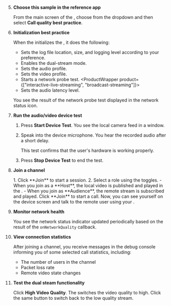 <PlatformWrapper platform="unity">

5. **Choose this sample in the reference app**

    From the main screen of the <Vpl k="CLIENT" />, choose **<Vpd k="NAME" />** from the dropdown and then select **Call quality best practice**.

1. **Initialization best practice**

    When the <Vpl k="CLIENT" /> initializes the <Vg k="ENGINE" />, it does the following:

    * Sets the log file location, size, and logging level according to your preference.
    * Enables the dual-stream mode.
    * Sets the audio profile.
    * Sets the video profile.
    * Starts a network probe test.
    <ProductWrapper product={["interactive-live-streaming", "broadcast-streaming"]}>
    * Sets the audio latency level.
    </ProductWrapper>
    
    You see the result of the network probe test displayed in the network status icon.

1. **Run the audio/video device test**

    1. Press **Start Device Test**. You see the local camera feed in a window. 
    
    1. Speak into the device microphone. You hear the recorded audio after a short delay. 
    
        This test confirms that the user's hardware is working properly.

    1. Press **Stop Device Test** to end the test.

1. **Join a channel**

    <ProductWrapper product="{['interactive-live-streaming', 'broadcast-streaming']}">
    1. Click **Join** to start a session.
    2. Select a role using the toggles.
        - When you join as a **Host**, the local video is published and played in the <Vpl k="CLIENT"/>.
        - When you join as **Audience**, the remote stream is subscribed and played.
    </ProductWrapper>

    <ProductWrapper product="video-calling">
    Click **Join** to start a call. Now, you can see yourself on the device screen and talk to the remote user using your <Vpl k="CLIENT"/>.
    </ProductWrapper>

1. **Monitor network health**

    You see the network status indicator updated periodically based on the result of the `onNetworkQuality` callback.

1. **View connection statistics**

    After joining a channel, you receive messages in the debug console informing you of some selected call statistics, including: 

    * The number of users in the channel
    * Packet loss rate
    * Remote video state changes 

1. **Test the dual steam functionality**

    Click **High Video Quality**. The <Vpl k="CLIENT" /> switches the video quality to high. Click the same button to switch back to the low quality stream.

</PlatformWrapper>
